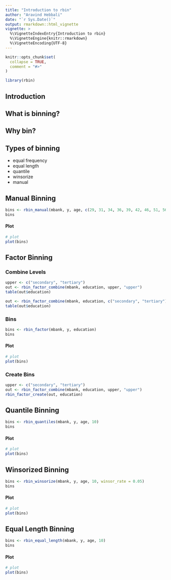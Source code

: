 ```yaml
---
title: "Introduction to rbin"
author: "Aravind Hebbali"
date: "`r Sys.Date()`"
output: rmarkdown::html_vignette
vignette: >
  %\VignetteIndexEntry{Introduction to rbin}
  %\VignetteEngine{knitr::rmarkdown}
  %\VignetteEncoding{UTF-8}
---
```


```r
knitr::opts_chunk$set(
  collapse = TRUE,
  comment = "#>"
)
```

```r
library(rbin)
```

## Introduction 

## What is binning?

## Why bin?

## Types of binning

- equal frequency
- equal length
- quantile
- winsorize
- manual

## Manual Binning

```r
bins <- rbin_manual(mbank, y, age, c(29, 31, 34, 36, 39, 42, 46, 51, 56))
bins
```

#### Plot

```r
# plot
plot(bins)
```

## Factor Binning

### Combine Levels

```r
upper <- c("secondary", "tertiary")
out <- rbin_factor_combine(mbank, education, upper, "upper")
table(out$education)

out <- rbin_factor_combine(mbank, education, c("secondary", "tertiary"), "upper")
table(out$education)
```

### Bins

```r
bins <- rbin_factor(mbank, y, education)
bins
```

#### Plot

```r
# plot
plot(bins)
```

### Create Bins

```r
upper <- c("secondary", "tertiary")
out <- rbin_factor_combine(mbank, education, upper, "upper")
rbin_factor_create(out, education)
```

## Quantile Binning

```r
bins <- rbin_quantiles(mbank, y, age, 10)
bins
```

#### Plot

```r
# plot
plot(bins)
```

## Winsorized Binning

```r
bins <- rbin_winsorize(mbank, y, age, 10, winsor_rate = 0.05)
bins
```

#### Plot

```r
# plot
plot(bins)
```

## Equal Length Binning

```r
bins <- rbin_equal_length(mbank, y, age, 10)
bins
```

#### Plot

```r
# plot
plot(bins)
```

